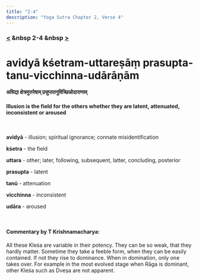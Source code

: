 ```yaml
---
title: "2-4"
description: "Yoga Sutra Chapter 2, Verse 4"
---
```


### [<](/Chapter-2/1-3/) &nbsp 2-4 &nbsp [>](/Chapter-2/2-5/)

# avidyā kśetram-uttareṣāṃ prasupta-tanu-vicchinna-udārāṇām

#### अविद्या क्षेत्रमुत्तरेषाम् प्रसुप्ततनुविच्छिन्नोदाराणाम्

#### Illusion is the field for the others whether they are latent, attenuated, inconsistent or aroused

<br />

**avidyā** - illusion; spiritual ignorance; connate misidentification <br />

**kśetra** - the field <br />

**uttara** - other; later, following, subsequent, latter, concluding, posterior <br />

**prasupta** - latent <br />

**tanū** - attenuation <br />

**vicchinna** - inconsistent <br />

**udāra** - aroused <br />

<br />

#### Commentary by T Krishnamacharya:

All these Kleśa are variable in their potency.
They can be so weak, that they hardly matter.
Sometime they take a feeble form, when they can be easily contained.
If not they rise to dominance. When in domination, only one takes over.
For example in the most evolved stage when Rāga is dominant, other Kleśa such as Dveṣa are not apparent.
